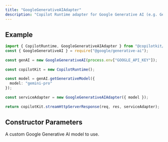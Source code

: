 ```yaml
---
title: "GoogleGenerativeAIAdapter"
description: "Copilot Runtime adapter for Google Generative AI (e.g. Gemini)."
---
```

 
## Example
 
```ts
import { CopilotRuntime, GoogleGenerativeAIAdapter } from "@copilotkit/runtime";
const { GoogleGenerativeAI } = require("@google/generative-ai");
 
const genAI = new GoogleGenerativeAI(process.env["GOOGLE_API_KEY"]);
 
const copilotKit = new CopilotRuntime();
 
const model = genAI.getGenerativeModel({
  model: "gemini-pro"
});
 
const serviceAdapter = new GoogleGenerativeAIAdapter({ model });
 
return copilotKit.streamHttpServerResponse(req, res, serviceAdapter);
```

## Constructor Parameters

<PropertyReference name="model" type="GenerativeModel"  > 
A custom Google Generative AI model to use.
</PropertyReference>

